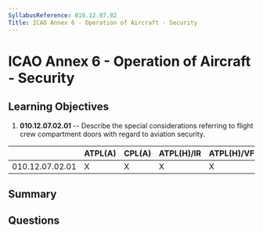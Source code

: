 ```yaml
---
SyllabusReference: 010.12.07.02
Title: ICAO Annex 6 - Operation of Aircraft - Security
---
```


# ICAO Annex 6 - Operation of Aircraft - Security

## Learning Objectives

1. **010.12.07.02.01** -- Describe the special considerations referring to flight
   crew compartment doors with regard to aviation security.

|                 | ATPL(A) | CPL(A) | ATPL(H)/IR | ATPL(H)/VFR | CPL(H) | IR  | CBIR(A) |
| --------------- | ------- | ------ | ---------- | ----------- | ------ | --- | ------- |
| 010.12.07.02.01 | X       | X      | X          | X           | X      |     |         |

## Summary

## Questions
